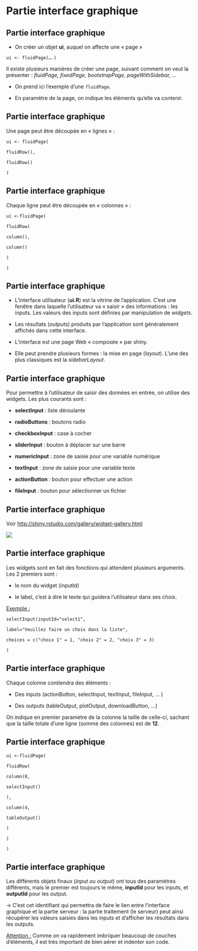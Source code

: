 # Partie interface graphique {.backgroundTitre}

## Partie interface graphique {.backgroundTitre}

-   On créer un objet **ui**, auquel on affecte une « page »

`ui <- fluidPage(….)`

Il existe plusieurs manières de créer une page, suivant comment on veut la présenter : *fluidPage, fixedPage, bootstrapPage, pageWithSidebar, …*

-   On prend ici l'exemple d'une `fluidPage`.

-   En paramètre de la page, on indique les éléments qu'elle va contenir.

## Partie interface graphique {.backgroundTitre}

Une page peut être découpée en « lignes » :

`ui <- fluidPage(`

`              fluidRow(),`

`              fluidRow()`

`              )`

## Partie interface graphique {.backgroundTitre}

Chaque ligne peut être découpée en « colonnes » :

`ui <-fluidPage(`

`fluidRow(`

`column(),`

`column()`

`)`

`)`

## Partie interface graphique {.backgroundTitre}

-   L'interface utilisateur (**ui.R**) est la vitrine de l'application. C'est une fenêtre dans laquelle l'utilisateur va « saisir » des informations : les inputs. Les valeurs des inputs sont définies par manipulation de *widgets*.

-   Les résultats (*outputs*) produits par l'application sont généralement affichés dans cette interface.

-   L'interface est une page Web « composée » par shiny.

-   Elle peut prendre plusieurs formes : la mise en page (*layout*). L'une des plus classiques est la *sidebarLayout*.

## Partie interface graphique {.backgroundTitre}

Pour permettre à l'utilisateur de saisir des données en entrée, on utilise des widgets. Les plus courants sont :

-   **selectInput** : liste déroulante

-   **radioButtons** : boutons radio

-   **checkboxInput** : case à cocher

-   **sliderInput** : bouton à déplacer sur une barre

-   **numericInput** : zone de saisie pour une variable numérique

-   **textInput** : zone de saisie pour une variable texte

-   **actionButton** : bouton pour effectuer une action

-   **fileInput** : bouton pour sélectionner un fichier

## Partie interface graphique {.backgroundTitre}

Voir <http://shiny.rstudio.com/gallery/widget-gallery.html>

![](img/clipboard-interface1.png){fig-align="center"}

## Partie interface graphique {.backgroundTitre}

Les widgets sont en fait des fonctions qui attendent plusieurs arguments. Les 2 premiers sont :

-   le nom du widget (inputId)

-   le label, c'est à dire le texte qui guidera l'utilisateur dans ses choix.

[Exemple :]{.underline}

`selectInput(inputId="select1",`

`label="Veuillez faire un choix dans la liste",`

`choices = c("choix 1" = 1, "choix 2" = 2, "choix 3" = 3)`

`)`

## Partie interface graphique {.backgroundTitre}

Chaque colonne contiendra des éléments :

-   Des inputs (actionButton, selectInput, textInput, fileInput, ... )

-   Des outputs (tableOutput, plotOutput, downloadButton, …)

On indique en premier paramètre de la colonne la taille de celle-ci, sachant que la taille totale d'une ligne (somme des colonnes) est de **12**.

## Partie interface graphique {.backgroundTitre}

`ui <-fluidPage(`

`fluidRow(`

`column(8,`

`selectInput()`

`),`

`column(4,`

`tableOutput()`

`)`

`)`

`)`

## Partie interface graphique {.backgroundTitre}

Les différents objets finaux (*input ou output*) ont tous des paramètres différents, mais le premier est toujours le même, **inputId** pour les inputs, et **outputId** pour les output.

→ C'est cet identifiant qui permettra de faire le lien entre l'interface graphique et la partie serveur : la partie traitement (le serveur) peut ainsi récupérer les valeurs saisies dans les inputs et d'afficher les résultats dans les outputs.

[Attention :]{.underline} Comme on va rapidement imbriquer beaucoup de couches d'éléments, il est très important de bien aérer et indenter son code.
